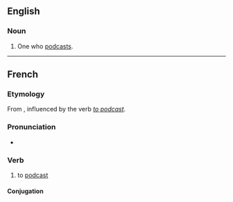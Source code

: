 ==English==

===Noun===
{{en-noun}}

# One who [[podcast]]s.

----

==French==

===Etymology===
From {{suffix|podcast|er|lang=fr}}, influenced by the {{etyl|en|fr}} verb ''[[podcast#Verb|to podcast]]''.

===Pronunciation===
* {{fr-IPA}}

===Verb===
{{fr-verb}}

# to [[podcast#Verb|podcast]]

====Conjugation====
{{fr-conj-auto}}